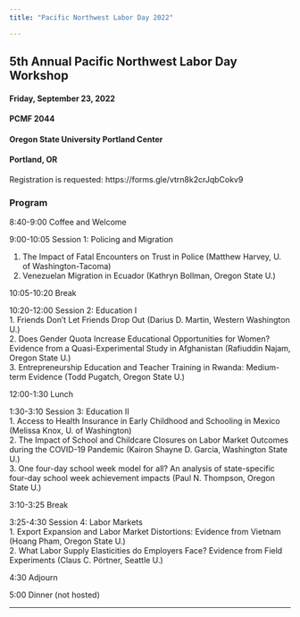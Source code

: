 ```yaml
---
title: "Pacific Northwest Labor Day 2022"

---
```



## 5th Annual Pacific Northwest Labor Day Workshop
#### Friday, September 23, 2022
#### PCMF 2044
#### Oregon State University Portland Center
#### Portland, OR

Registration is requested: https://forms.gle/vtrn8k2crJqbCokv9

### Program
<p>8:40-9:00	Coffee and Welcome<br>
<p>9:00-10:05	Session 1: Policing and Migration</p>    
1. The Impact of Fatal Encounters on Trust in Police (Matthew Harvey, U. of Washington-Tacoma) <br>
2. Venezuelan Migration in Ecuador (Kathryn Bollman, Oregon State U.) </p>

<p>10:05-10:20	Break</p>
 
<p>10:20-12:00	Session 2: Education I<br>
1. Friends Don’t Let Friends Drop Out (Darius D. Martin, Western Washington U.)<br>
2. Does Gender Quota Increase Educational Opportunities for Women? Evidence from a Quasi-Experimental Study in Afghanistan (Rafiuddin Najam, Oregon State U.)<br>
3. Entrepreneurship Education and Teacher Training in Rwanda: Medium-term Evidence (Todd Pugatch, Oregon State U.)</p>
 
<p>12:00-1:30	Lunch</p>
 
<p>1:30-3:10	Session 3: Education II</br>
1. Access to Health Insurance in Early Childhood and Schooling in Mexico (Melissa Knox, U. of Washington) <br>
2. The Impact of School and Childcare Closures on Labor Market Outcomes during the COVID-19 Pandemic (Kairon Shayne D. Garcia, Washington State U.)<br>
3. One four-day school week model for all? An analysis of state-specific four-day school week achievement impacts (Paul N. Thompson, Oregon State U.)</p>
 
<p>3:10-3:25	Break</p>
 
<p>3:25-4:30	Session 4: Labor Markets<br>
1. Export Expansion and Labor Market Distortions: Evidence from Vietnam (Hoang Pham, Oregon State U.) <br>
2. What Labor Supply Elasticities do Employers Face? Evidence from Field Experiments (Claus C. Pörtner, Seattle U.) </p>
 
<p>4:30	Adjourn</p>
<p>5:00	Dinner (not hosted)</p>
---
